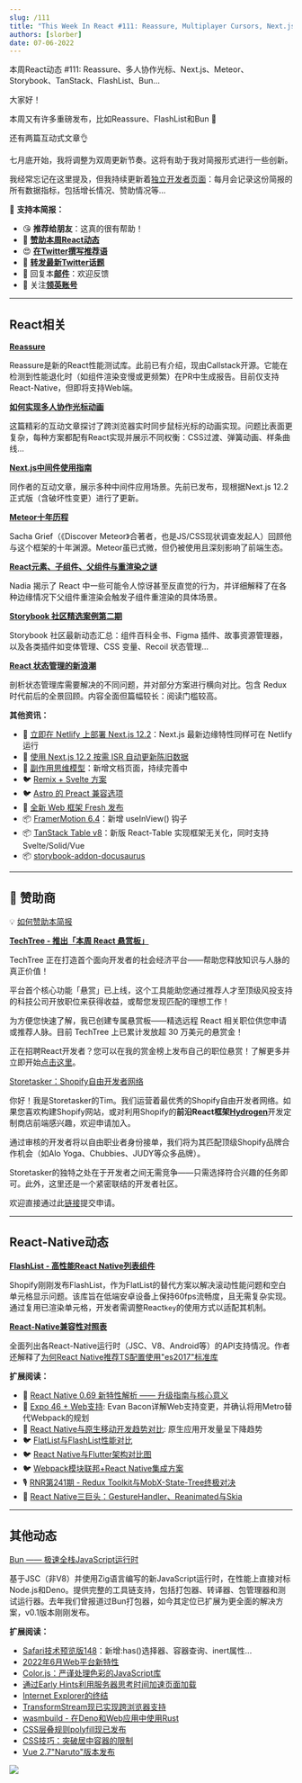 ```yaml
---
slug: /111
title: "This Week In React #111: Reassure, Multiplayer Cursors, Next.js, Meteor, Storybook, TanStack, FlashList, Bun..."
authors: [slorber]
date: 07-06-2022
---
```


本周React动态 #111: Reassure、多人协作光标、Next.js、Meteor、Storybook、TanStack、FlashList、Bun...

<!-- truncate -->

大家好！

本周又有许多重磅发布，比如Reassure、FlashList和Bun 🤯

还有两篇互动式文章👌

七月底开始，我将调整为双周更新节奏。这将有助于我对简报形式进行一些创新。

我经常忘记在这里提及，但我持续更新着[独立开发者页面](https://www.indiehackers.com/product/french-react-newsletter?utm_campaign=This%20Week%20In%20React&utm_medium=email&utm_source=Revue%20newsletter)：每月会记录这份简报的所有数据指标，包括增长情况、赞助情况等...

🙏 **支持本简报：**

- 😘 **推荐给朋友**：这真的很有帮助！
- 💸 [**赞助本周React动态**](https://gist.github.com/slorber/cb732fb5d0a002c4d73236a9baeba7bb?utm_campaign=thisweekinreact&utm_medium=email&utm_source=Revue%20newsletter)
- 😍 [**在Twitter撰写推荐语**](https://twitter.com/sebastienlorber/timelines/1448942785814466561?utm_campaign=thisweekinreact&utm_medium=email&utm_source=Revue%20newsletter)
- 🧵 [**转发最新Twitter话题**](https://slo.im/thread?utm_campaign=thisweekinreact&utm_medium=email&utm_source=Revue%20newsletter)
- 📨 回复本[**邮件**](mailto:lorber.sebastien@gmail.com?utm_campaign=thisweekinreact&utm_medium=email&utm_source=Revue%20newsletter)：欢迎反馈
- 👥 关注[**领英账号**](https://www.linkedin.com/company/this-week-in-react/?utm_campaign=This%20Week%20In%20React&utm_medium=email&utm_source=Revue%20newsletter)

---

## React相关

[**Reassure**](https://github.com/callstack/reassure?utm_campaign=This%20Week%20In%20React&utm_medium=email&utm_source=Revue%20newsletter)

Reassure是新的React性能测试库。此前已有介绍，现由Callstack开源。它能在检测到性能退化时（如组件渲染变慢或更频繁）在PR中生成报告。目前仅支持React-Native，但即将支持Web端。

[**如何实现多人协作光标动画**](https://liveblocks.io/blog/how-to-animate-multiplayer-cursors?utm_campaign=This%20Week%20In%20React&utm_medium=email&utm_source=Revue%20newsletter)

这篇精彩的互动文章探讨了跨浏览器实时同步鼠标光标的动画实现。问题比表面更复杂，每种方案都配有React实现并展示不同权衡：CSS过渡、弹簧动画、样条曲线...

[**Next.js中间件使用指南**](https://www.ctnicholas.dev/articles/how-to-use-nextjs-middleware?utm_campaign=This%20Week%20In%20React&utm_medium=email&utm_source=Revue%20newsletter)

同作者的互动文章，展示多种中间件应用场景。先前已发布，现根据Next.js 12.2正式版（含破坏性变更）进行了更新。

[**Meteor十年历程**](https://meteor10.sachagreif.com/?utm_campaign=This%20Week%20In%20React&utm_medium=email&utm_source=Revue%20newsletter)

Sacha Grief（《Discover Meteor》合著者，也是JS/CSS现状调查发起人）回顾他与这个框架的十年渊源。Meteor虽已式微，但仍被使用且深刻影响了前端生态。

[**React元素、子组件、父组件与重渲染之谜**](https://www.developerway.com/posts/react-elements-children-parents?utm_campaign=This%20Week%20In%20React&utm_medium=email&utm_source=Revue%20newsletter)

Nadia 揭示了 React 中一些可能令人惊讶甚至反直觉的行为，并详细解释了在各种边缘情况下父组件重渲染会触发子组件重渲染的具体场景。

[**Storybook 社区精选案例第二期**](https://storybook.js.org/blog/community-showcase-2/?utm_campaign=This%20Week%20In%20React&utm_medium=email&utm_source=Revue%20newsletter)

Storybook 社区最新动态汇总：组件百科全书、Figma 插件、故事资源管理器，以及各类插件如变体管理、CSS 变量、Recoil 状态管理...

[**React 状态管理的新浪潮**](https://frontendmastery.com/posts/the-new-wave-of-react-state-management/?utm_campaign=This%20Week%20In%20React&utm_medium=email&utm_source=Revue%20newsletter)

剖析状态管理库需要解决的不同问题，并对部分方案进行横向对比。包含 Redux 时代前后的全景回顾。内容全面但篇幅较长：阅读门槛较高。

**其他资讯：**

- 📜 [立即在 Netlify 上部署 Next.js 12.2](https://www.netlify.com/blog/deploy-nextjs-12-2/?utm_campaign=This%20Week%20In%20React&utm_medium=email&utm_source=Revue%20newsletter)：Next.js 最新边缘特性同样可在 Netlify 运行
- 📜 [使用 Next.js 12.2 按需 ISR 自动更新陈旧数据](https://jonmeyers.io/blog/use-next-js-12-2-on-demand-isr-and-supabase-function-hooks-to-automatically-refresh-stale-data?utm_campaign=This%20Week%20In%20React&utm_medium=email&utm_source=Revue%20newsletter)
- 📖 [副作用思维模型](https://twitter.com/dan_abramov/status/1544090471655415810?utm_campaign=This%20Week%20In%20React&utm_medium=email&utm_source=Revue%20newsletter)：新增文档页面，持续完善中
- 🐦 [Remix + Svelte 方案](https://twitter.com/crim_codes/status/1542684471195045889?utm_campaign=This%20Week%20In%20React&utm_medium=email&utm_source=Revue%20newsletter)
- 🐦 [Astro 的 Preact 兼容选项](https://twitter.com/astrodotbuild/status/1542511038230237185?utm_campaign=This%20Week%20In%20React&utm_medium=email&utm_source=Revue%20newsletter)
- 🎥 [全新 Web 框架 Fresh 发布](https://www.youtube.com/watch?utm_campaign=This%20Week%20In%20React&utm_medium=email&utm_source=Revue%20newsletter&v=4boXExbbGCk)
- 📦 [FramerMotion 6.4](https://twitter.com/mattgperry/status/1544323698211045376?utm_campaign=This%20Week%20In%20React&utm_medium=email&utm_source=Revue%20newsletter)：新增 useInView() 钩子
- 📦 [TanStack Table v8](https://twitter.com/tannerlinsley/status/1542925072502968320?utm_campaign=This%20Week%20In%20React&utm_medium=email&utm_source=Revue%20newsletter)：新版 React-Table 实现框架无关化，同时支持 Svelte/Solid/Vue
- 📦 [storybook-addon-docusaurus](https://storybook.js.org/addons/storybook-addon-docusaurus?utm_campaign=This%20Week%20In%20React&utm_medium=email&utm_source=Revue%20newsletter)

---

## 💸 赞助商

💡 [如何赞助本简报](https://gist.github.com/slorber/cb732fb5d0a002c4d73236a9baeba7bb?utm_campaign=thisweekinreact&utm_medium=email&utm_source=Revue%20newsletter)

[**TechTree - 推出「本周 React 悬赏板」**](https://techtree.dev/t/sHBrozirH3xSY8jP3M7gGv?utm_campaign=This%20Week%20In%20React&utm_medium=email&utm_source=Revue%20newsletter)

TechTree 正在打造首个面向开发者的社会经济平台——帮助您释放知识与人脉的真正价值！

平台首个核心功能「悬赏」已上线，这个工具能助您通过推荐人才至顶级风投支持的科技公司开放职位来获得收益，或帮您发现匹配的理想工作！

为方便您快速了解，我已创建专属悬赏板——精选远程 React 相关职位供您申请或推荐人脉。目前 TechTree 上已累计发放超 30 万美元的悬赏金！

正在招聘React开发者？您可以在我的赏金榜上发布自己的职位悬赏！了解更多并立即开始[点击这里](https://www.notion.so/techtreedev/Share-your-jobs-on-my-Bounty-board-c51d2d97d9f3421bab103c42097907ae?utm_campaign=This%20Week%20In%20React&utm_medium=email&utm_source=Revue%20newsletter)。

[Storetasker：Shopify自由开发者网络](https://www.storetasker.com/become-an-expert?utm_campaign=thisweekinreact&utm_medium=thisweekinreact&utm_source=thisweekinreact)

你好！我是Storetasker的Tim。我们运营着最优秀的Shopify自由开发者网络。如果您喜欢构建Shopify网站，或对利用Shopify的**前沿React框架**[**Hydrogen**](https://hydrogen.shopify.dev/?utm_campaign=This%20Week%20In%20React&utm_medium=email&utm_source=Revue%20newsletter)开发定制商店前端感兴趣，欢迎申请加入。

通过审核的开发者将以自由职业者身份接单，我们将为其匹配顶级Shopify品牌合作机会（如Alo Yoga、Chubbies、JUDY等众多品牌）。

Storetasker的独特之处在于开发者之间无需竞争——只需选择符合兴趣的任务即可。此外，这里还是一个紧密联结的开发者社区。

欢迎直接通过此[链接](https://www.storetasker.com/become-an-expert?utm_campaign=thisweekinreact&utm_medium=thisweekinreact&utm_source=thisweekinreact)提交申请。

---

## React-Native动态

[**FlashList - 高性能React Native列表组件**](https://shopify.github.io/flash-list/?utm_campaign=This%20Week%20In%20React&utm_medium=email&utm_source=Revue%20newsletter)

Shopify刚刚发布FlashList，作为FlatList的替代方案以解决滚动性能问题和空白单元格显示问题。该库旨在低端安卓设备上保持60fps流畅度，且无需复杂实现。通过复用已渲染单元格，开发者需调整React`key`的使用方式以适配其机制。

[**React-Native兼容性对照表**](https://retyui.github.io/react-native-compat-table/?utm_campaign=This%20Week%20In%20React&utm_medium=email&utm_source=Revue%20newsletter)

全面列出各React-Native运行时（JSC、V8、Android等）的API支持情况。作者还解释了[为何React Native推荐TS配置使用"es2017"标准库](https://dev.to/retyui/why-react-native-typescript-config-recommends-to-use-a-five-years-old-standard-lib-es2017-3bjk?utm_campaign=This%20Week%20In%20React&utm_medium=email&utm_source=Revue%20newsletter)

**扩展阅读：**

- 📜 [React Native 0.69 新特性解析 —— 升级指南与核心意义](https://blog.devgenius.io/whats-new-in-react-native-0-69-how-to-upgrade-and-why-it-matters-59f0841c08fc?utm_campaign=This%20Week%20In%20React&utm_medium=email&utm_source=Revue%20newsletter)
- 🧵 [Expo 46 + Web支持](https://twitter.com/Baconbrix/status/1542431795903451136?utm_campaign=This%20Week%20In%20React&utm_medium=email&utm_source=Revue%20newsletter): Evan Bacon详解Web支持变更，并确认将用Metro替代Webpack的规划
- 🧵 [React Native与原生移动开发趋势对比](https://twitter.com/GergelyOrosz/status/1542020036587667457?utm_campaign=This%20Week%20In%20React&utm_medium=email&utm_source=Revue%20newsletter): 原生应用开发量呈下降趋势
- 🐦 [FlatList与FlashList性能对比](https://twitter.com/almouro/status/1542848782693449728?utm_campaign=This%20Week%20In%20React&utm_medium=email&utm_source=Revue%20newsletter)
- 🐦 [React Native与Flutter架构对比图](https://twitter.com/t3dotgg/status/1544168855412428801?utm_campaign=This%20Week%20In%20React&utm_medium=email&utm_source=Revue%20newsletter)
- 🐦 [Webpack模块联邦+React Native集成方案](https://twitter.com/ScriptedAlchemy/status/1542311673964273664?utm_campaign=This%20Week%20In%20React&utm_medium=email&utm_source=Revue%20newsletter)
- 🎙️ [RNR第241期 - Redux Toolkit与MobX-State-Tree终极对决](https://reactnativeradio.com/episodes/rnr-241-redux-toolkit-vs-mobx-state-tree-showdown?utm_campaign=This%20Week%20In%20React&utm_medium=email&utm_source=Revue%20newsletter)
- 🎥 [React Native三巨头：GestureHandler、Reanimated与Skia](https://www.youtube.com/watch?utm_campaign=This%20Week%20In%20React&utm_medium=email&utm_source=Revue%20newsletter&v=yBuhnVDXekQ)

---

## 其他动态

[Bun —— 极速全栈JavaScript运行时](https://bun.sh/?utm_campaign=This%20Week%20In%20React&utm_medium=email&utm_source=Revue%20newsletter)

基于JSC（非V8）并使用Zig语言编写的新JavaScript运行时，在性能上直接对标Node.js和Deno。提供完整的工具链支持，包括打包器、转译器、包管理器和测试运行器。去年我们曾报道过Bun打包器，如今其定位已扩展为更全面的解决方案，v0.1版本刚刚发布。

**扩展阅读：**

- [Safari技术预览版148](https://webkit.org/blog/12992/release-notes-for-safari-technology-preview-148/?utm_campaign=This%20Week%20In%20React&utm_medium=email&utm_source=Revue%20newsletter)：新增:has()选择器、容器查询、inert属性...
- [2022年6月Web平台新特性](https://web.dev/web-platform-06-2022/?utm_campaign=This%20Week%20In%20React&utm_medium=email&utm_source=Revue%20newsletter)
- [Color.js：严谨处理色彩的JavaScript库](https://lea.verou.me/2022/06/releasing-colorjs/?utm_campaign=This%20Week%20In%20React&utm_medium=email&utm_source=Revue%20newsletter)
- [通过Early Hints利用服务器思考时间加速页面加载](https://developer.chrome.com/blog/early-hints/?utm_campaign=This%20Week%20In%20React&utm_medium=email&utm_source=Revue%20newsletter)
- [Internet Explorer的终结](https://web.dev/the-end-of-ie/?utm_campaign=This%20Week%20In%20React&utm_medium=email&utm_source=Revue%20newsletter)
- [TransformStream现已实现跨浏览器支持](https://web.dev/transformstream/?utm_campaign=This%20Week%20In%20React&utm_medium=email&utm_source=Revue%20newsletter)
- [wasmbuild - 在Deno和Web应用中使用Rust](https://deno.com/blog/wasmbuild?utm_campaign=This%20Week%20In%20React&utm_medium=email&utm_source=Revue%20newsletter)
- [CSS层叠规则polyfill现已发布](https://www.oddbird.net/2022/06/21/cascade-layers-polyfill/?utm_campaign=This%20Week%20In%20React&utm_medium=email&utm_source=Revue%20newsletter)
- [CSS技巧：突破居中容器的限制](https://css-irl.info/breaking-out-of-a-central-wrapper/?utm_campaign=This%20Week%20In%20React&utm_medium=email&utm_source=Revue%20newsletter)
- [Vue 2.7"Naruto"版本发布](https://blog.vuejs.org/posts/vue-2-7-naruto.html?utm_campaign=This%20Week%20In%20React&utm_medium=email&utm_source=Revue%20newsletter)

![](https://user-images.githubusercontent.com/749374/177528236-692a4831-67d0-48d7-926c-f7e2d57a836e.png)